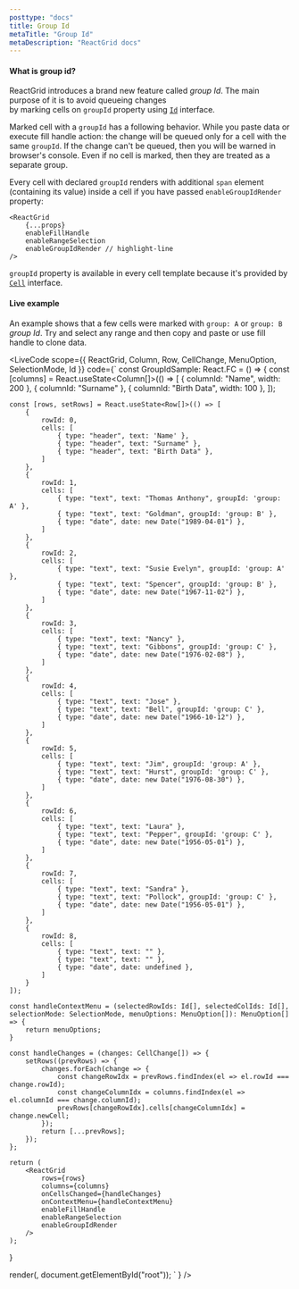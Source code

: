 ```yaml
---
posttype: "docs"
title: Group Id
metaTitle: "Group Id"
metaDescription: "ReactGrid docs"
---
```


#### What is group id?

ReactGrid introduces a brand new feature called *group Id*. The main purpose of it is to avoid queueing changes  
by marking cells on `groupId` property using [`Id`](/docs/4.0/7-api/1-types/4-id/) interface.

Marked cell with a `groupId` has a following behavior. While you paste data or execute fill handle action: the change will 
be queued only for a cell with the same `groupId`. If the change can't be queued, then you will be warned in browser's console.
Even if no cell is marked, then they are treated as a separate group.

Every cell with declared `groupId` renders with additional `span` element (containing its value) inside a cell if 
you have passed `enableGroupIdRender` property:

```tsx
<ReactGrid
    {...props}
    enableFillHandle
    enableRangeSelection
    enableGroupIdRender // highlight-line
/>
```


`groupId` property is available in every cell template because it's provided by [`Cell`](/docs/4.0/7-api/0-interfaces/4-cell/)
interface. 

#### Live example

An example shows that a few cells were marked with `group: A` or `group: B` *group Id*.
Try and select any range and then copy and paste or use fill handle to clone data. 

<LiveCode
scope={{ ReactGrid, Column, Row, CellChange, MenuOption, SelectionMode, Id }}
code={`
const GroupIdSample: React.FC = () => {
    const [columns] = React.useState<Column[]>(() => [
        { columnId: "Name", width: 200 },
        { columnId: "Surname" },
        { columnId: "Birth Data", width: 100 },
    ]);

    const [rows, setRows] = React.useState<Row[]>(() => [
        {
            rowId: 0,
            cells: [
                { type: "header", text: 'Name' },
                { type: "header", text: "Surname" },
                { type: "header", text: "Birth Data" },
            ]
        },
        {
            rowId: 1,
            cells: [
                { type: "text", text: "Thomas Anthony", groupId: 'group: A' },
                { type: "text", text: "Goldman", groupId: 'group: B' },
                { type: "date", date: new Date("1989-04-01") },
            ]
        },
        {
            rowId: 2,
            cells: [
                { type: "text", text: "Susie Evelyn", groupId: 'group: A' },
                { type: "text", text: "Spencer", groupId: 'group: B' },
                { type: "date", date: new Date("1967-11-02") },
            ]
        },
        {
            rowId: 3,
            cells: [
                { type: "text", text: "Nancy" },
                { type: "text", text: "Gibbons", groupId: 'group: C' },
                { type: "date", date: new Date("1976-02-08") },
            ]
        },
        {
            rowId: 4,
            cells: [
                { type: "text", text: "Jose" },
                { type: "text", text: "Bell", groupId: 'group: C' },
                { type: "date", date: new Date("1966-10-12") },
            ]
        },
        {
            rowId: 5,
            cells: [
                { type: "text", text: "Jim", groupId: 'group: A' },
                { type: "text", text: "Hurst", groupId: 'group: C' },
                { type: "date", date: new Date("1976-08-30") },
            ]
        },
        {
            rowId: 6,
            cells: [
                { type: "text", text: "Laura" },
                { type: "text", text: "Pepper", groupId: 'group: C' },
                { type: "date", date: new Date("1956-05-01") },
            ]
        },
        {
            rowId: 7,
            cells: [
                { type: "text", text: "Sandra" },
                { type: "text", text: "Pollock", groupId: 'group: C' },
                { type: "date", date: new Date("1956-05-01") },
            ]
        },
        {
            rowId: 8,
            cells: [
                { type: "text", text: "" },
                { type: "text", text: "" },
                { type: "date", date: undefined },
            ]
        }
    ]);

    const handleContextMenu = (selectedRowIds: Id[], selectedColIds: Id[], selectionMode: SelectionMode, menuOptions: MenuOption[]): MenuOption[] => {
        return menuOptions;
    }

    const handleChanges = (changes: CellChange[]) => {
        setRows((prevRows) => {
            changes.forEach(change => {
                const changeRowIdx = prevRows.findIndex(el => el.rowId === change.rowId);
                const changeColumnIdx = columns.findIndex(el => el.columnId === change.columnId);
                prevRows[changeRowIdx].cells[changeColumnIdx] = change.newCell;
            });
            return [...prevRows];
        });
    };

    return (
        <ReactGrid
            rows={rows}
            columns={columns}
            onCellsChanged={handleChanges}
            onContextMenu={handleContextMenu}
            enableFillHandle
            enableRangeSelection
            enableGroupIdRender
        />
    );
}

render(<GroupIdSample />, document.getElementById("root"));
`
}
/>